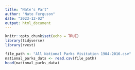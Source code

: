 ```yaml
---
title: "Nate's Part"
author: "Nate Ferguson"
date: "2023-12-02"
output: html_document
---
```


```r
knitr::opts_chunk$set(echo = TRUE)
library(tidyverse)
library(rvest)
```

```r
file_path <- "All National Parks Visitation 1904-2016.csv"
national_parks_data <- read.csv(file_path)
head(national_parks_data)
```



